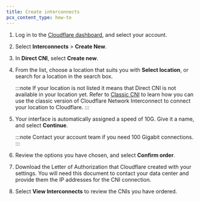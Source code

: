 ```yaml
---
title: Create interconnects
pcx_content_type: how-to
---
```


1. Log in to the [Cloudflare dashboard](https://developers.cloudflare.com/), and select your account.

2. Select **Interconnects** > **Create New**.

3. In **Direct CNI**, select **Create new**.

4. From the list, choose a location that suits you with **Select location**, or search for a location in the search box.

   :::note
   If your location is not listed it means that Direct CNI is not available in your location yet. Refer to [Classic CNI](/network-interconnect/classic-cni/) to learn how you can use the classic version of Cloudflare Network Interconnect to connect your location to Cloudflare.
   :::

5. Your interface is automatically assigned a speed of 10G. Give it a name, and select **Continue**.

   :::note
   Contact your account team if you need 100 Gigabit connections.
   :::

6. Review the options you have chosen, and select **Confirm order**.

7. Download the Letter of Authorization that Cloudflare created with your settings. You will need this document to contact your data center and provide them the IP addresses for the CNI connection.

8. Select **View Interconnects** to review the CNIs you have ordered.
